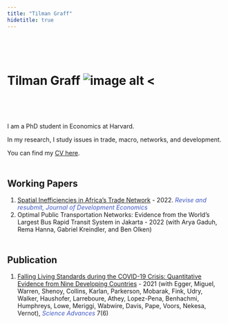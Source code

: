 ```yaml
---
title: "Tilman Graff"
hidetitle: true
---
```

<div style="margin-bottom:100px;">
</div>
# Tilman Graff ![image alt <](media/avatar.JPG)
<div style="margin-bottom:80px;">
</div>
I am a PhD student in Economics at Harvard.

In my research, I study issues in trade, macro, networks, and development.

You can find my [CV here](uploads/CV_Graff.pdf).

<div style="margin-bottom:50px;">
</div>
## Working Papers
1. [Spatial Inefficiencies in Africa's Trade Network](uploads/papers/Graff2022.pdf) - 2022. <font style="color:#3e57c7"> _Revise and resubmit, Journal of Development Economics_ </font>
2. Optimal Public Transportation Networks: Evidence from the World’s Largest Bus Rapid Transit System in Jakarta - 2022 (with Arya Gaduh, Rema Hanna, Gabriel Kreindler, and Ben Olken)

<div style="margin-bottom:50px;">

</div>
## Publication
1. [Falling Living Standards during the COVID-19 Crisis: Quantitative Evidence from Nine Developing Countries](uploads/papers/Egger2021.pdf) - 2021 (with Egger, Miguel, Warren, Shenoy, Collins, Karlan, Parkerson, Mobarak, Fink, Udry, Walker, Haushofer, Larreboure, Athey, Lopez-Pena, Benhachmi, Humphreys, Lowe, Meriggi, Wabwire, Davis, Pape, Voors, Nekesa, Vernot), <font style = "color:#3e57c7"> _Science Advances_ </font> 7(6)



